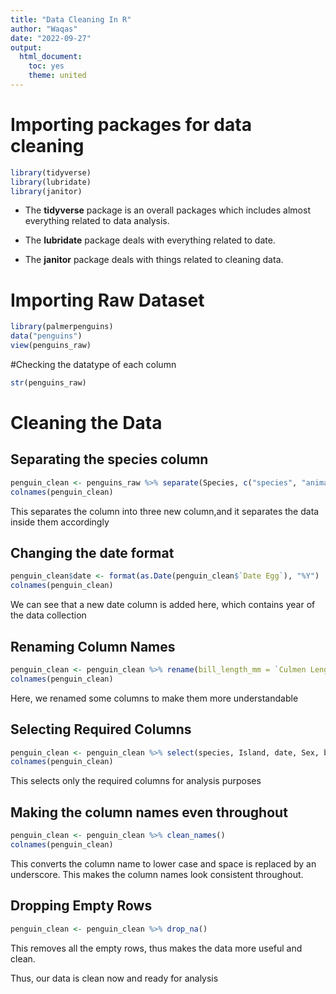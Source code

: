 ---
title: "Data Cleaning In R"
author: "Waqas"
date: "2022-09-27"
output: 
  html_document:
    toc: yes
    theme: united
---
# Importing packages for data cleaning

```{r = importing packages}
library(tidyverse)
library(lubridate)
library(janitor)
```

* The **tidyverse** package is an overall packages which includes almost everything related to data analysis.

* The **lubridate** package deals with everything related to date.

* The **janitor** package deals with things related to cleaning data.

# Importing Raw Dataset

```{r =Importing raw dataset}
library(palmerpenguins)
data("penguins")
view(penguins_raw)
```

#Checking the datatype of each column

```{r = checking datatype}
str(penguins_raw)
```
# Cleaning the Data
## Separating the species column

```{r = separating the column}
penguin_clean <- penguins_raw %>% separate(Species, c("species", "animal", "family"))
colnames(penguin_clean)
```
This separates the column into three new column,and it separates the data inside them accordingly

## Changing the date format

```{r = changing date format}
penguin_clean$date <- format(as.Date(penguin_clean$`Date Egg`), "%Y")
colnames(penguin_clean)
```

We can see that a new date column is added here, which contains year of the data collection

## Renaming Column Names

```{r = renaming column}
penguin_clean <- penguin_clean %>% rename(bill_length_mm = `Culmen Length (mm)`) %>% rename(bill_depth_mm = `Culmen Depth (mm)`)
colnames(penguin_clean)
```
Here, we renamed some columns to make them more understandable

## Selecting Required Columns

```{r = selecting required columns}
penguin_clean <- penguin_clean %>% select(species, Island, date, Sex, bill_length_mm, bill_depth_mm, `Flipper Length (mm)`, `Body Mass (g)`)
colnames(penguin_clean)
```
This selects only the required columns for analysis purposes

## Making the column names even throughout

```{r = changing column names}
penguin_clean <- penguin_clean %>% clean_names()
colnames(penguin_clean)
```
This converts the column name to lower case and space is replaced by an underscore. This makes the column names look consistent throughout.

## Dropping Empty Rows

```{r = dropping empty rows}
penguin_clean <- penguin_clean %>% drop_na()
```
This removes all the empty rows, thus makes the data more useful and clean.

Thus, our data is clean now and ready for analysis





